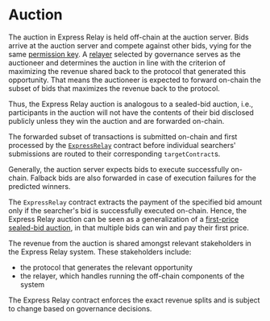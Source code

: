 # Auction

The auction in Express Relay is held off-chain at the auction server. 
Bids arrive at the auction server and compete against other bids, vying for the same [permission key](./permissioning.mdx). 
A [relayer](./relayer.mdx) selected by governance serves as the auctioneer and determines the auction in line with the criterion of maximizing the revenue shared back to the protocol that generated this opportunity. That means the auctioneer is expected to forward on-chain the subset of bids that maximizes the revenue back to the protocol.

Thus, the Express Relay auction is analogous to a sealed-bid auction, i.e., participants in the auction will not have the contents of their bid disclosed publicly unless they win the auction and are forwarded on-chain.

The forwarded subset of transactions is submitted on-chain and first processed by the [`ExpressRelay`](https://github.com/pyth-network/per/blob/main/contracts/src/express-relay/ExpressRelay.sol) contract before individual searchers' submissions are routed to their corresponding `targetContract`s.

Generally, the auction server expects bids to execute successfully on-chain. Falback bids are also forwarded in case of execution failures for the predicted winners.

The `ExpressRelay` contract extracts the payment of the specified bid amount only if the searcher's bid is successfully executed on-chain. 
Hence, the Express Relay auction can be seen as a generalization of a [first-price sealed-bid auction](https://en.wikipedia.org/wiki/First-price_sealed-bid_auction), in that multiple bids can win and pay their first price.

The revenue from the auction is shared amongst relevant stakeholders in the Express Relay system. These stakeholders include:
- the protocol that generates the relevant opportunity
- the relayer, which handles running the off-chain components of the system

The Express Relay contract enforces the exact revenue splits and is subject to change based on governance decisions.